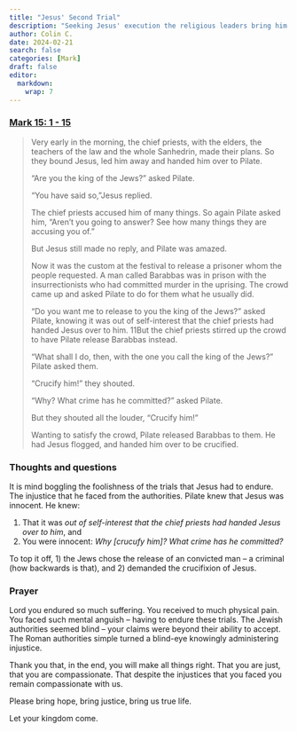 ```yaml
---
title: "Jesus' Second Trial"
description: "Seeking Jesus' execution the religious leaders bring him before the Pilate, the Roman authority."
author: Colin C.
date: 2024-02-21
search: false
categories: [Mark]
draft: false
editor: 
  markdown: 
    wrap: 7
---
```


### [Mark 15: 1 - 15](https://www.bible.com/bible/111/MRK.15.NIV)

> Very early in the morning, the chief priests, with the elders, the teachers of the law and the whole Sanhedrin, made their plans. So they bound Jesus, led him away and handed him over to Pilate.
>
> “Are you the king of the Jews?” asked Pilate.
>
> “You have said so,”Jesus replied.
>
> The chief priests accused him of many things. So again Pilate asked him, “Aren’t you going to answer? See how many things they are accusing you of.”
>
> But Jesus still made no reply, and Pilate was amazed.
>
> Now it was the custom at the festival to release a prisoner whom the people requested. A man called Barabbas was in prison with the insurrectionists who had committed murder in the uprising. The crowd came up and asked Pilate to do for them what he usually did.
>
> “Do you want me to release to you the king of the Jews?” asked Pilate, knowing it was out of self-interest that the chief priests had handed Jesus over to him. 11But the chief priests stirred up the crowd to have Pilate release Barabbas instead.
> 
> “What shall I do, then, with the one you call the king of the Jews?” Pilate asked them.
>
> “Crucify him!” they shouted.
>
> “Why? What crime has he committed?” asked Pilate.
>
> But they shouted all the louder, “Crucify him!”
>
> Wanting to satisfy the crowd, Pilate released Barabbas to them. He had Jesus flogged, and handed him over to be crucified.

### Thoughts and questions 

It is mind boggling the foolishness of the trials that Jesus had to endure.  The injustice that he faced from the authorities.  Pilate knew that Jesus was innocent.  He knew: 

1. That it was _out of self-interest that the chief priests had handed Jesus over to him_, and 
2. You were innocent:  _Why [crucufy him]? What crime has he committed?_

To top it off, 1\) the Jews chose the release of an convicted man -- a criminal (how backwards is that), and 2\) demanded the crucifixion of Jesus. 
 

### Prayer

Lord you endured so much suffering.  You received to much physical pain.  You faced such mental anguish -- having to endure these trials.  The Jewish authorities seemed blind -- your claims were beyond their ability to accept.  The Roman authorities simple turned a blind-eye knowingly administering injustice.  

Thank you that, in the end, you will make all things right.  That you are just, that you are compassionate.  That despite the injustices that you faced you remain compassionate with us.  

Please bring hope, bring justice, bring us true life.  

Let your kingdom come.